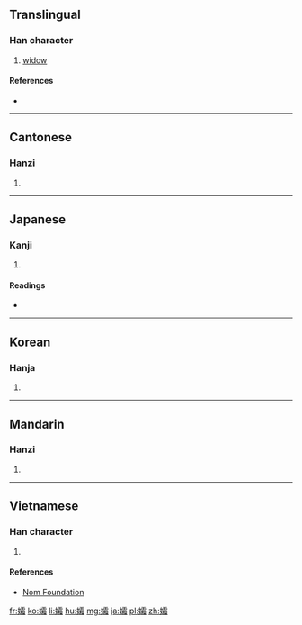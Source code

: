==Translingual==

===Han character===
{{Han char|rn=38|rad=女|as=17|sn=20|four=41463|canj=VMBU|ids=⿰女霜}}

# [[widow]]

====References====
* {{Han ref|kx=0273.430|dkj=06885|dj=0542.180|hdz=21090.070|uh=5B40|ud=23360|bh=C45C|bd=50268}}

----

==Cantonese==

===Hanzi===
{{yue-hanzi|jyut=[[soeng1]], [[sung1]]|y=seung1, sung1}}

# {{defn|lang=yue|sort=女17}}

----

==Japanese==

===Kanji===
{{ja-kanji|grade=|rs=女17}}

# {{defn|lang=ja|sort=女17}}

====Readings====
* {{ja-readings|on=[[そう]] (sō)|kun=[[やもめ]] (yamome)}}

----

==Korean==

===Hanja===
{{ko-hanja|hangeul=상|rv=sang|mr=sang}}

# {{defn|lang=ko|sort=女17}}

----

==Mandarin==

===Hanzi===
{{cmn-hanzi|pin=[[shuāng]] ([[shuang1]])|wg=shuang<sup>1</sup>}}

# {{defn|lang=cmn|sort=女17}}

----

==Vietnamese==

===Han character===
{{vi-readings|rs=女17| hanviet = sương}}

# {{defn|lang=vi|sort=女17}}

====References====
*[http://nomfoundation.org/common/nom_details.php?codepoint=5b40 Nom Foundation]

[[fr:孀]]
[[ko:孀]]
[[li:孀]]
[[hu:孀]]
[[mg:孀]]
[[ja:孀]]
[[pl:孀]]
[[zh:孀]]